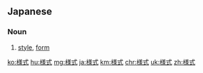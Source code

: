 {{also|樣式}}
==Japanese==
{{ja-kanjitab|様|式}}

===Noun===
{{ja-noun|ようしき}}

# [[style]], [[form]]

[[ko:様式]]
[[hu:様式]]
[[mg:様式]]
[[ja:様式]]
[[km:様式]]
[[chr:様式]]
[[uk:様式]]
[[zh:様式]]